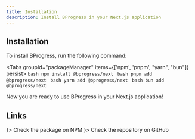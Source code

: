 ```yaml
---
title: Installation
description: Install BProgress in your Next.js application
---
```



## Installation

To install BProgress, run the following command:

<Tabs groupId="packageManager" items={['npm', 'pnpm', "yarn", "bun"]} persist>
  <Tab value="npm">
    ```bash
    npm install @bprogress/next
    ```
  </Tab>
  <Tab value="pnpm">
    ```bash
    pnpm add @bprogress/next
    ```
  </Tab>
  <Tab value="yarn">
    ```bash
    yarn add @bprogress/next
    ```
  </Tab>
  <Tab value="bun">
    ```bash
    bun add @bprogress/next
    ```
  </Tab>
</Tabs>

Now you are ready to use BProgress in your Next.js application!

## Links

<Cards>
  <Card title="NPM" href="https://www.npmjs.com/package/@bprogress/next" icon={<SiNpm />}>
    Check the package on NPM
  </Card>
  <Card title="GitHub" href="https://github.com/Skyleen77/bprogress/tree/main/packages/next" icon={<FaGithub />}>
    Check the repository on GitHub
  </Card>
</Cards>
